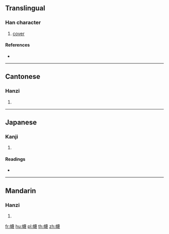 ==Translingual==

===Han character===
{{Han char|rn=50|rad=巾|as=15|sn=18|four=44253|canj=LBTWI|ids=⿰巾蔑}}

# [[cover]]

====References====
* {{Han ref|kx=0338.030|dkj=09133|dj=0644.340|hdz=10757.030|uh=5E6D|ud=24173|bh=EFC5|bd=61381}}

----

==Cantonese==

===Hanzi===
{{yue-hanzi|jyut=[[mik6]], [[mit6]]|y=mik6, mit6}}

# {{defn|lang=yue|sort=巾15}}

----

==Japanese==

===Kanji===
{{ja-kanji|grade=|rs=巾15}}

# {{defn|lang=ja|sort=巾15}}

====Readings====
* {{ja-readings|on=[[べつ]] (betsu), [[めち]] (mechi), [[ばつ]] (batsu), [[まち]] (machi)|kun=[[おほひ]] (ohohi)}}

----

==Mandarin==

===Hanzi===
{{cmn-hanzi|pin=[[miè]] ([[mie4]]), [[gàn]] ([[gan4]]), [[hán]] ([[han2]]))|wg=mieh<sup>4</sup>, kan<sup>4</sup>, han<sup>2</sup>}}

# {{defn|lang=cmn|sort=巾15}}

[[fr:幭]]
[[hu:幭]]
[[pl:幭]]
[[th:幭]]
[[zh:幭]]